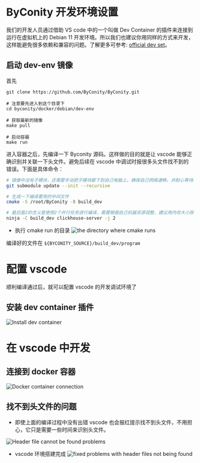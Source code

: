 # ByConity 开发环境设置

我们的开发人员通过借助 VS code 中的一个叫做 Dev Container 的插件来连接到运行在虚拟机上的 Debian 11 开发环境。所以我们也建议你用同样的方式来开发，这样能避免很多依赖和兼容的问题。了解更多可参考: [official dev set](https://github.com/ByConity/ByConity/blob/master/docker/debian/dev-env/README.md)。

## 启动 dev-env 镜像

首先

```shell
git clone https://github.com/ByConity/ByConity.git

# 注意要先进入到这个目录下
cd byconity/docker/debian/dev-env

# 获取最新的镜像
make pull

# 启动容器
make run
```

进入容器之后，先编译一下 Byconity 源码。这样做的目的就是让 vscode 能够正确识别并关联一下头文件。避免后续在 vscode 中调试时报很多头文件找不到的错误。下面是具体命令：

```bash
# 镜像中没有子模块，还需要手动把子模块都下到自己电脑上。确保自己网络通畅，并耐心等待。这个命令是在容器的根目录下执行的，就是刚进去时所在目录执行的，不需要切换目录。
git submodule update --init --recursive

# 生成一下编译要用的中间文件
cmake -S /root/ByConity -B build_dev

# 最后面2的含义是使用2个并行任务进行编译，需要根据自己机器资源调整，建议用内存大小除以4，如8g内存就用2个并行任务编译。
ninja -C build_dev clickhouse-server -j 2
```

- 执行 cmake run 的目录
  ![the directory where cmake runs](<.asset/the directory where cmake runs.jpg>)

编译好的文件在 `${BYCONITY_SOURCE}/build_dev/program`

# 配置 vscode

顺利编译通过后，就可以配置 vscode 的开发调试环境了

## 安装 dev container 插件

![Install dev container](<.asset/Install dev container.jpg>)

# 在 vscode 中开发

## 连接到 docker 容器

![Docker container connection](<.asset/Open the development container in vscode.jpg>)

## 找不到头文件的问题

- 即使上面的编译过程中没有出错 vscode 也会报红提示找不到头文件，不用担心，它只是需要一些时间来识别头文件。

![Header file cannot be found problems](<.asset/Header file cannot be found problems.jpg>)

- vscode 环境搭建完成
  ![fixed problems with header files not being found](<.asset/fixed problems with header files not being found.jpg>)
